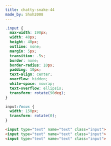 ```yaml
---
title: chatty-snake-44
made_by: Shoh2008
---
```


```css
.input {
  max-width: 190px;
  width: 40px;
  height: 40px;
  outline: none;
  margin: 5px;
  transition: .5s;
  border: none;
  border-radius: 10px;
  padding: 10px;
  text-align: center;
  overflow: hidden;
  white-space: nowrap;
  text-overflow: ellipsis;
  transform: rotate(90deg);
}

input:focus {
  width: 150px;
  transform: rotate(0);
}
```

```html
<input type="text" name="text" class="input">
<input type="text" name="text" class="input">
<input type="text" name="text" class="input">
```
